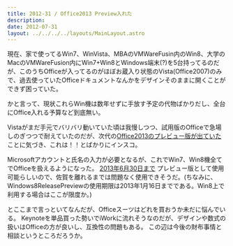 ```yaml
---
title: 2012-31 / Office2013 Preview入れた
description: 
date: 2012-07-31
layout: ../../../../layouts/MainLayout.astro
---
```


現在、家で使ってるWin7、WinVista、MBAのVMWareFusin内のWin8、大学のMacのVMWareFusion内にWin7+Win8とWindows端末(?)を5台持ってるのだが、このうちOfficeが入ってるのがほぼお蔵入り状態のVista(Office2007)のみで、過去使っていたOfficeドキュメントなんかをデザインそのままに開くことができず困っていた。

かと言って、現状これらWin機は数年せずに手放す予定の代物ばかりだし、全台にOffice入れる予算など到底無い。

Vistaがまだ手元でバリバリ動いていた頃は我慢しつつ、試用版のOfficeで急場しのぎつつで耐えていたのだが、次代の[Office2013のプレビュー版が出ていた](http://www.microsoft.com/ja-jp/office/preview/) ことに気づき、これは！！とばかりにインスコ。

Microsoftアカウントと氏名の入力が必要となるが、これでWin7、Win8機全てでOfficeを扱えるようになった。
[2013年6月30日まで](http://www.microsoft.com/ja-jp/office/preview/faq.aspx) プレビュー版として使用可能らしいので、佐賀を離れるまでは問題なく使用できそうだ。(ちなみに、Windows8ReleasePreviewの使用期限は2013年1月16日までである。Win8上で利用する場合はここが限度か。)

とここまで言っといてなんだが、Officeスーツはどれを買おうか未だに悩んでいる。
Keynoteを単品買った勢いでiWorkに流れそうなのだが、デザインや数式の扱いはOfficeの方が良いし、互換性の問題もある。
この辺は今後の財布事情と相談というところだろうか。
